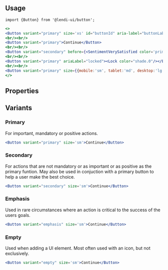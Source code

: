 
## Usage

```
import {Button} from '@lendi-ui/button';
```

```jsx
<>
<Button variant="primary" size='xs' id="buttonId" aria-label="buttonLabel">Continue</Button>
<br/><br/>
<Button variant="primary">Continue</Button>
<br/><br/>
<Button variant="secondary" before={<SentimentVerySatisfied color='primary.500' width='1.5em' height='1.5em' />} after={<Close color='primary.500' width='1.5em' height='1.5em' />}>Continue</Button>
<br/><br/>
<Button variant="primary" ariaLabel="locked"><Lock color="shade.0"/></Button>
<br/><br/>
<Button variant="primary" size={{mobile:'sm', tablet:'md', desktop:'lg'}}>Continue</Button>
</>
```

## Properties

<PropTable>
  <PropTable.Entry name="after" type="React.ReactNode" description="Content after the button label"/>
  <PropTable.Entry name="ariaLabel" type="string" description="Ensure you add a label for buttons that do not contain text. If not provided (and the children of button is text) this is automatically added"/>
  <PropTable.Entry name="before" type="React.ReactNode" description="Content before the button label"/>
  <PropTable.Entry name="children" type="React.ReactNode" description="The button content"/>
  <PropTable.Entry name="className"  defaultValue="" type="string" description="External classname to override style of the component"/>
  <PropTable.Entry name="href" type="string" description="URL to link to"/>
  <PropTable.Entry name="isDisabled" type="boolean" defaultValue={false} description="Whether the button responds to user input"/>
  <PropTable.Entry name="isFullWidth" type="boolean" defaultValue={false} description="Whether the button takes up the full width of the container"/>
  <PropTable.Entry name="isInverse" type="boolean" defaultValue={false} description="Whether the button is inversed"/>
  <PropTable.Entry name="onClick" type="(event:React.SyntheticEvent) => void" description="Handle the click event"/>
  <PropTable.Entry name="size" type={`"xs" | "sm" | "md" | "lg"`} defaultValue="md" description="The button size"/>
  <PropTable.Entry name="variant" type={`"primary" | "secondary" | "emphasis" | "empty"`} description="The button type"/>
</PropTable>

## Variants 
### Primary
For important, mandatory or positive actions. 
```jsx
<Button variant="primary" size='sm'>Continue</Button>
```

### Secondary
For actions that are not mandatory or as important or as positive as the primary funtion. 
May also be used in conjuction with a primary button to help a user make the best choice.
```jsx
<Button variant="secondary" size='sm'>Continue</Button>
```

### Emphasis
Used in rare circumstances where an action is critical to the success of the users goals.
```jsx
<Button variant="emphasis" size='sm'>Continue</Button>
```

### Empty
Used when adding a UI element. Most often used with an icon, but not exclusively.
```jsx
<Button variant="empty" size='sm'>Continue</Button>
```